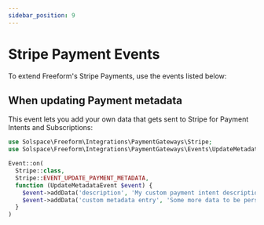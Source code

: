 ```yaml
---
sidebar_position: 9
---
```



# Stripe Payment Events

To extend Freeform's Stripe Payments, use the events listed below:

## When updating Payment metadata<Badge type="feature" text="5.1.9+" />

This event lets you add your own data that gets sent to Stripe for Payment Intents and Subscriptions:

```php showLineNumbers
use Solspace\Freeform\Integrations\PaymentGateways\Stripe;
use Solspace\Freeform\Integrations\PaymentGateways\Events\UpdateMetadataEvent;

Event::on(
  Stripe::class,
  Stripe::EVENT_UPDATE_PAYMENT_METADATA,
  function (UpdateMetadataEvent $event) {
    $event->addData('description', 'My custom payment intent description');
    $event->addData('custom metadata entry', 'Some more data to be persisted in metadata');
  }
)
```
